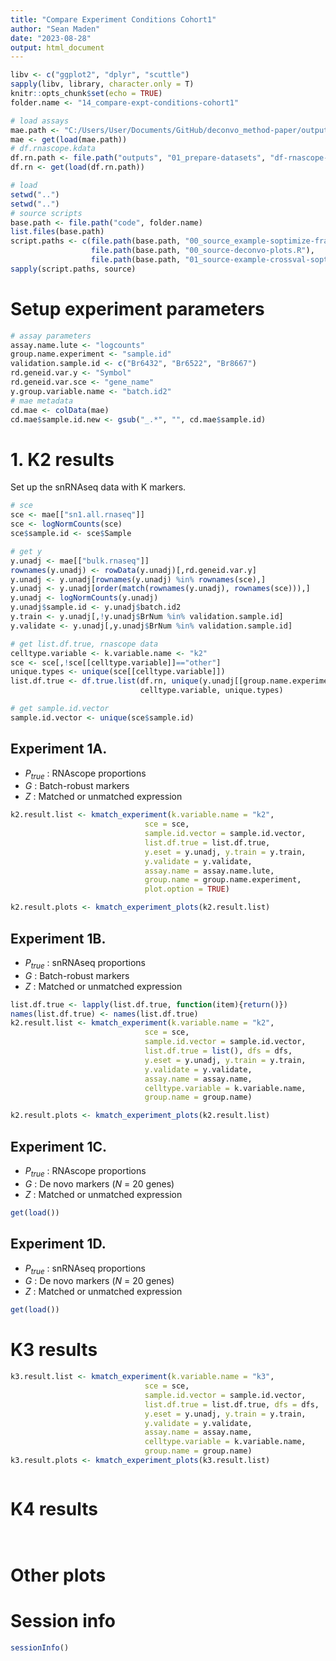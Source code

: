 ```yaml
---
title: "Compare Experiment Conditions Cohort1"
author: "Sean Maden"
date: "2023-08-28"
output: html_document
---
```


```r
libv <- c("ggplot2", "dplyr", "scuttle")
sapply(libv, library, character.only = T)
knitr::opts_chunk$set(echo = TRUE)
folder.name <- "14_compare-expt-conditions-cohort1"

# load assays
mae.path <- "C:/Users/User/Documents/GitHub/deconvo_method-paper/outputs/01_prepare-datasets/mae_y-rpkm_z-validate_cohort1.rda"
mae <- get(load(mae.path))
# df.rnascope.kdata
df.rn.path <- file.path("outputs", "01_prepare-datasets", "df-rnascope-info_cohort1.rda")
df.rn <- get(load(df.rn.path))
```



```r
# load
setwd("..")
setwd("..")
# source scripts
base.path <- file.path("code", folder.name)
list.files(base.path)
script.paths <- c(file.path(base.path, "00_source_example-soptimize-framework-lute.R"),
                  file.path(base.path, "00_source-deconvo-plots.R"),
                  file.path(base.path, "01_source-example-crossval-sopt.R"))
sapply(script.paths, source)
```

# Setup experiment parameters

```r
# assay parameters
assay.name.lute <- "logcounts"
group.name.experiment <- "sample.id"
validation.sample.id <- c("Br6432", "Br6522", "Br8667")
rd.geneid.var.y <- "Symbol"
rd.geneid.var.sce <- "gene_name"
y.group.variable.name <- "batch.id2"
# mae metadata
cd.mae <- colData(mae)
cd.mae$sample.id.new <- gsub("_.*", "", cd.mae$sample.id)
```

# 1. K2 results

Set up the snRNAseq data with K markers.

```r
# sce
sce <- mae[["sn1.all.rnaseq"]]
sce <- logNormCounts(sce)
sce$sample.id <- sce$Sample

# get y
y.unadj <- mae[["bulk.rnaseq"]]
rownames(y.unadj) <- rowData(y.unadj)[,rd.geneid.var.y]
y.unadj <- y.unadj[rownames(y.unadj) %in% rownames(sce),]
y.unadj <- y.unadj[order(match(rownames(y.unadj), rownames(sce))),]
y.unadj <- logNormCounts(y.unadj)
y.unadj$sample.id <- y.unadj$batch.id2
y.train <- y.unadj[,!y.unadj$BrNum %in% validation.sample.id]
y.validate <- y.unadj[,y.unadj$BrNum %in% validation.sample.id]

# get list.df.true, rnascope data
celltype.variable <- k.variable.name <- "k2"
sce <- sce[,!sce[[celltype.variable]]=="other"]
unique.types <- unique(sce[[celltype.variable]])
list.df.true <- df.true.list(df.rn, unique(y.unadj[[group.name.experiment]]), 
                             celltype.variable, unique.types)

# get sample.id.vector
sample.id.vector <- unique(sce$sample.id)
```

## Experiment 1A.

* $P_{true}$ : RNAscope proportions
* $G$ : Batch-robust markers
* $Z$ : Matched or unmatched expression

```r
k2.result.list <- kmatch_experiment(k.variable.name = "k2",
                              sce = sce, 
                              sample.id.vector = sample.id.vector, 
                              list.df.true = list.df.true,
                              y.eset = y.unadj, y.train = y.train, 
                              y.validate = y.validate, 
                              assay.name = assay.name.lute, 
                              group.name = group.name.experiment,
                              plot.option = TRUE)

k2.result.plots <- kmatch_experiment_plots(k2.result.list)
```

## Experiment 1B.

* $P_{true}$ : snRNAseq proportions
* $G$ : Batch-robust markers
* $Z$ : Matched or unmatched expression

```r
list.df.true <- lapply(list.df.true, function(item){return()})
names(list.df.true) <- names(list.df.true)
k2.result.list <- kmatch_experiment(k.variable.name = "k2",
                              sce = sce, 
                              sample.id.vector = sample.id.vector, 
                              list.df.true = list(), dfs = dfs,
                              y.eset = y.unadj, y.train = y.train, 
                              y.validate = y.validate, 
                              assay.name = assay.name, 
                              celltype.variable = k.variable.name, 
                              group.name = group.name)

k2.result.plots <- kmatch_experiment_plots(k2.result.list)
```

## Experiment 1C.

* $P_{true}$ : RNAscope proportions
* $G$ : De novo markers ($N$ = 20 genes)
* $Z$ : Matched or unmatched expression

```r
get(load())
```

## Experiment 1D.

* $P_{true}$ : snRNAseq proportions
* $G$ : De novo markers ($N$ = 20 genes)
* $Z$ : Matched or unmatched expression

```r
get(load())
```

# K3 results

```r
k3.result.list <- kmatch_experiment(k.variable.name = "k3",
                              sce = sce, 
                              sample.id.vector = sample.id.vector, 
                              list.df.true = list.df.true, dfs = dfs,
                              y.eset = y.unadj, y.train = y.train, 
                              y.validate = y.validate, 
                              assay.name = assay.name, 
                              celltype.variable = k.variable.name, 
                              group.name = group.name)
k3.result.plots <- kmatch_experiment_plots(k3.result.list)
```

```r
```

# K4 results

```r
```

```r
```

# Other plots

# Session info

```r
sessionInfo()
```
